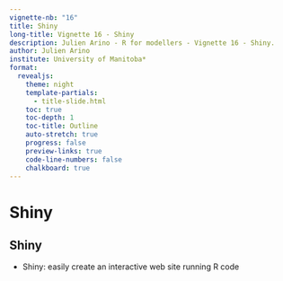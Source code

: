 ---
vignette-nb: "16"
title: Shiny
long-title: Vignette 16 - Shiny
description: Julien Arino - R for modellers - Vignette 16 - Shiny.
author: Julien Arino
institute: University of Manitoba*
format: 
  revealjs:
    theme: night    
    template-partials:
      - title-slide.html
    toc: true
    toc-depth: 1
    toc-title: Outline
    auto-stretch: true
    progress: false
    preview-links: true
    code-line-numbers: false
    chalkboard: true
---

# <!--fit-->Shiny

## Shiny

- Shiny: easily create an interactive web site running R code

